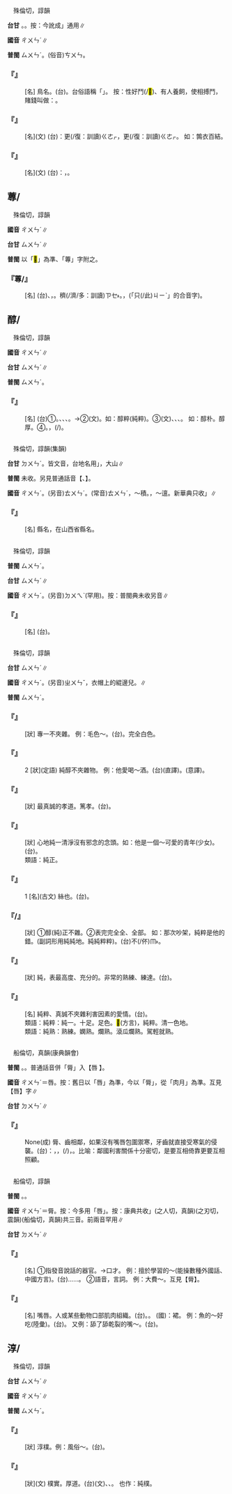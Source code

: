 
=={{ruby|鶉|ㄔㄨㄣˊ}}==

　殊倫切，諄韻

'''台甘''' {{ruby|(文)|ㄙㄨㄣˊ}}。{{ruby|(語)|ㄘㄨㄣ}}。按：今訛成{{ruby|「|ㄉㄨㄣ}}{{ruby|/|ㄊㄨㄣ}}」通用∥

'''國音''' <rt>ㄔㄨㄣˊ</rt>∥

'''普閩''' <rt>ㄙㄨㄣˊ</rt>。(俗音)<rt>ㄘㄨㄣ</rt>。

    

==='''『{{ruby|鵪|ㄢ}}{{ruby|鶉|ㄔㄨㄣˊ}}』'''===
: [名] 鳥名。(台){{ruby|鵪|ㄧㄢ}}{{ruby|鶉|ㄊㄨㄣ}}{{ruby|/|ㄉㄨㄣ}}。台俗語稱「{{ruby|無|ㆠㄜˊ}}{{ruby|尾|ㆠㄨㆤˋ}}{{ruby|/|ㆠㆤˋ}}{{ruby|鵪|ㄧㄢ}}{{ruby|鶉|ㄉㄨㄣ}}」。 按：性好鬥(/<mark>&#xf91c0;</mark>)、有人養飼，使相搏鬥，賭錢叫做：{{ruby|鬥|ㄉㄡˋ}}{{ruby|鶉|ㄔㄨㄣˊ}}。
    

==='''『{{ruby|鶉|ㄔㄨㄣˊ}}{{ruby|衣|ㄧ}}』'''===
: [名](文) (台){{ruby|比|ㄅㄧˋ}}{{ruby|喻|ㆡㄨ˫}}{{ruby|/|ㄌㄨ˫}}：{{ruby|補|ㄅㆦˋ}}{{ruby|了|ㄌㄧㄠˋ}}更(/復：訓讀)<rt>ㄍㄜㆷ</rt>{{ruby|/|ㄍㄜ˪}}{{ruby|再|ㄗㄞ˪}}{{ruby|補|ㄅㆦˋ}}，{{ruby|紩|ㄊㆪ˫}}{{ruby|了|ㄌㄧㄠˋ}}更(/復：訓讀)<rt>ㄍㄜㆷ</rt>{{ruby|/|ㄍㄜ˪}}{{ruby|再|ㄗㄞ˪}}{{ruby|紩|ㄊㆪ˫}}{{ruby|丌|ㆤ}}{{ruby|舊|ㄍㄨ˫}}{{ruby|破|ㄆㄨㄚ˪}}{{ruby|衫|ㄙㆩ}}。 如：鶉衣百結。
    

==='''『{{ruby|鶉|ㄔㄨㄣˊ}}{{ruby|居|ㄐㄩ}}』'''===
: [名](文) (台){{ruby|比|ㄅㄧˋ}}{{ruby|喻|ㆡㄨ˫}}{{ruby|/|ㄌㄨ˫}}：{{ruby|無|ㆠㄜˊ}}{{ruby|一|ㄧㆵ}}{{ruby|定|ㄉㄧㄥ˫}}{{ruby|丌|ㆤ}}{{ruby|住|ㄗㄨ˫}}{{ruby|所|ㄙㆦˋ}}，{{ruby|無|ㆠㄜˊ}}{{ruby|固|ㄍㆦ˪}}{{ruby|定|ㄉㄧㄥ˫}}{{ruby|丌|ㆤ}}{{ruby|住|ㄗㄨ˫}}{{ruby|址|ㄐㄧˋ}}。
    

==蓴/{{ruby|<mark>&#xf9d46;</mark>|ㄔㄨㄣˊ}}==

　殊倫切，諄韻

'''國音''' <rt>ㄔㄨㄣˊ</rt>∥

'''台甘''' <rt>ㄙㄨㄣˊ</rt>∥

'''普閩''' 以「<mark>&#xf9d46;</mark>」為準、「蓴」字附之。

    

==='''『蓴/{{ruby|<mark>&#xf9d45;</mark>|ㄔㄨㄣˊ}}』'''===
: [名] (台){{ruby|蓴|ㄙㄨㄣˊ}}{{ruby|菜|ㄘㄞ˪}}、{{ruby|睡|ㄙㄨㄧ˪}}{{ruby|蓮|ㄌㄧㄢˊ}}{{ruby|科|ㄎㄜ}}{{ruby|丌|ㆤ}}{{ruby|水|ㄗㄨㄧˋ}}{{ruby|草|ㄘㄠˋ}}，{{ruby|幼|ㄧㄨ˪}}{{ruby|葉|ㄏㄧㄜㆷ ͘}}{{ruby|會|ㆤ˫}}{{ruby|得|ㄉㄧㆵ}}{{ruby|煮|ㄐㄧˋ}}{{ruby|/|ㄗㄨˋ}}{{ruby|湯|ㄊㆭ}}{{ruby|牽|ㄎㄢ}}{{ruby|粉|ㄏㄨㄣˋ}}。{{ruby|浙|ㄐㄧㄚㆵ}}{{ruby|江|ㄍㄤ}}{{ruby|蕭|ㄒㄧㄠ}}{{ruby|山|ㄙㄢ}}{{ruby|丌|ㆤ}}{{ruby|湘|ㄒㄧㆲ}}{{ruby|湖|ㆦˊ}}{{ruby|出|ㄘㄨㆵ}}{{ruby|產|ㄙㄢˋ}}{{ruby|尚|ㄒㄧㄤ˫}}穧(/濟/多：訓讀)<rt>ㄗㆤ˫</rt>{{ruby|/|ㄗㄨㆤ˫}}。{{ruby|是|ㄒㄧ˫}}{{ruby|該|ㄍㄞ}}{{ruby|地|ㄉㆤ˫}}{{ruby|日|ㆢㄧㆵ ͘}}{{ruby|/|ㄌㄧㆵ ͘}}{{ruby|常|ㄒㄧㆲˊ}}{{ruby|愛|ㄞ˪}}{{ruby|食|ㄐㄧㄚㆷ ͘}}{{ruby|丌|ㆤ}}{{ruby|鄉|ㄏㄧㆲ}}{{ruby|味|ㆠㄧ˫}}，{{ruby|古|ㄍㆦˋ}}{{ruby|早|ㄗㄚˋ}}{{ruby|有|ㄨ˫}}{{ruby|人|ㄌㄤˊ}}{{ruby|為|ㄨㄧ˫}}{{ruby|著|ㄉㄧㄜㆷ ͘}}{{ruby|<mark>&#xffa49;</mark>|ㆠㆤㆷ}}{{ruby|/|ㆠㄨㆤㆷ ͘}}{{ruby|食|ㄐㄧㄚㆷ ͘}}{{ruby|<mark>&#xffacb;</mark>|ㄗㆤ}}(「只(/此)<rt>ㄐㄧˋ</rt>{{ruby|個|ㆤˊ}}」的合音字){{ruby|鄉|ㄏㄧㆲ}}{{ruby|味|ㆠㄧ˫}}{{ruby|辭|ㄒㄧˊ}}{{ruby|官|ㄍㄨㆩ}}{{ruby|返|ㄉㆭˋ}}{{ruby|鄉|ㄏㄧㆫ}}{{ruby|/|ㄏㄧㆧ}}{{ruby|里|ㄌㄧˋ}}。
    

==醇/{{ruby|<mark>&#xf9d45;</mark>|ㄔㄨㄣˊ}}==

　殊倫切，諄韻

'''國音''' <rt>ㄔㄨㄣˊ</rt>∥

'''台甘''' <rt>ㄙㄨㄣˊ</rt>∥

'''普閩''' <rt>ㄙㄨㄣˊ</rt>。

    

==='''『{{ruby|醇|ㄔㄨㄣˊ}}』'''===
: [名] (台)①{{ruby|味|ㆠㄧ˫}}{{ruby|真|ㄐㄧㄣ}}{{ruby|厚|ㄍㄠ˫}}{{ruby|丌|ㆤ}}{{ruby|酒|ㄐㄧㄨˋ}}。{{ruby|純|ㄙㄨㄣˊ}}、{{ruby|馴|ㄙㄨㄣˊ}}、{{ruby|好|ㄏㄜˋ}}{{ruby|食|ㄐㄧㄚㆷ ͘}}{{ruby|<mark>&#xffa45;</mark>|ㆠㆤ˫}}{{ruby|/|ㆠㄨㆤ˫}}{{ruby|蘞|ㄏㄧㆰ}}、{{ruby|<mark>&#xffa45;</mark>|ㆠㆤ˫}}{{ruby|/|ㆠㄨㆤ˫}}{{ruby|刺|ㄑㄧ˪}}{{ruby|激|ㄍㄧㆤㆶ}}。→②(文){{ruby|純|ㄙㄨㄣˊ}}{{ruby|正|ㄐㄧㄥ˪}}{{ruby|無|ㆠㄜˊ}}{{ruby|夾|ㆣㄧㄚㆴ}}{{ruby|雜|ㄗㄚㆴ ͘}}{{ruby|物|ㆠㄨㆵ ͘}}。如：醇粹(純粹)。③(文){{ruby|謙|ㄎㄧㆰ}}{{ruby|卑|ㄅㄧ}}、{{ruby|忠|ㄉㄧㆲ}}{{ruby|厚|ㄏㆦ˫}}、{{ruby|謹|ㄍㄧㄣˋ}}{{ruby|慎|ㄒㄧㄣ˫}}、{{ruby|穩|ㄨㄣˋ}}{{ruby|重|ㄉㄧㆲ˫}}{{ruby|丌|ㆤ}}{{ruby|款|ㄎㄨㄢˋ}}。 如：醇朴。醇厚。④{{ruby|一|ㄐㄧㆵ ͘}}{{ruby|種|ㄐㄧㆲˋ}}{{ruby|有|ㄧㄨˋ}}{{ruby|機|ㄍㄧ}}{{ruby|化|ㄏㄨㄚ˪}}{{ruby|合|ㄏㄚㆴ ͘}}{{ruby|物|ㆠㄨㆵ ͘}}。{{ruby|醫|ㄧ}}{{ruby|藥|ㄧㄜㆷ ͘}}{{ruby|用|ㄧㄥ˫}}{{ruby|/|ㄧㆲ˫}}{{ruby|丌|ㆤ}}{{ruby|酒|ㄐㄧㄨˋ}}{{ruby|精|ㄐㄧㄥ}}，{{ruby|著|ㄉㄧㄜㆷ}}(/{{ruby|就|ㄐㄧㄨ˫}}){{ruby|是|ㄒㄧ˫}}{{ruby|乙|ㄧㆵ}}{{ruby|醇|ㄙㄨㄣˊ}}。
    

=={{ruby|屯|ㄔㄨㄣˊ}}==

　殊倫切，諄韻(集韻)

'''台甘''' <rt>ㄉㄨㄣˊ</rt>{{ruby|、|ㄉㄨㄣ}}{{ruby|、|ㄉㄨㄣ˫}}。皆文音，台地名用{{ruby|「|ㄉㄨㄣ˫}}」，大{{ruby|屯|ㄉㄨㄣ˫}}山∥

'''普閩''' 未收。另見普通話音【{{ruby|屯|ㄊㄨㄣˊ}}、{{ruby|屯|ㄓㄨㄣ}}】。

'''國音''' <rt>ㄔㄨㄣˊ</rt>。(另音)<rt>ㄊㄨㄣˊ</rt>{{ruby|、|ㄓㄨㄣ}}。(常音)<rt>ㄊㄨㄣˊ</rt>，～積。{{ruby|(文)|ㄓㄨㄣ}}，～邅。新華典只收{{ruby|「|ㄊㄨㄣˊ}}{{ruby|、|ㄓㄨㄣ}}」∥

    

==='''『{{ruby|屯|ㄔㄨㄣˊ}}{{ruby|留|ㄌㄧㄡˊ}}』'''===
: [名] 縣名，在山西省縣名。
    

=={{ruby|錞|ㄔㄨㄣˊ}}==

　殊倫切，諄韻

'''普閩''' <rt>ㄙㄨㄣˊ</rt>。

'''台甘''' <rt>ㄙㄨㄣˊ</rt>{{ruby|、|ㄉㄨㄧ˫}}∥

'''國音''' <rt>ㄔㄨㄣˊ</rt>。(另音)<rt>ㄉㄨㄟˋ</rt>(罕用)。按：普閩典未收另音∥

    

==='''『{{ruby|錞|ㄔㄨㄣˊ}}』'''===
: [名] (台){{ruby|古|ㄍㆦˋ}}{{ruby|早|ㄗㄚˋ}}{{ruby|一|ㄐㄧㆵ ͘}}{{ruby|種|ㄐㄧㆲˋ}}{{ruby|銅|ㄉㄤˊ}}{{ruby|製|ㄗㆤ˪}}{{ruby|丌|ㆤ}}{{ruby|樂|ㆣㄚㆶ ͘}}{{ruby|器|ㄎㄧ˪}}。
    

=={{ruby|純|ㄔㄨㄣˊ}}==

　殊倫切，諄韻

'''台甘''' <rt>ㄙㄨㄣˊ</rt>∥

'''國音''' <rt>ㄔㄨㄣˊ</rt>。(另音)<rt>ㄓㄨㄣˇ</rt>，衣帽上的緄邊兒。{{ruby|(台)|ㄙㄨㄣˊ}}∥

'''普閩''' <rt>ㄙㄨㄣˊ</rt>。

    

==='''『{{ruby|純|ㄔㄨㄣˊ}}{{ruby|白|ㄅㄞˊ}}』'''===
: [狀] 專一不夾雜。 例：毛色～。(台){{ruby|清|ㄑㄧㄥ}}{{ruby|一|ㄧㆵ}}{{ruby|色|ㄒㄧㆤㆶ}}{{ruby|丌|ㆤ}}{{ruby|白|ㄅㆤㆷ ͘}}。完全白色。
    

==='''『{{ruby|純|ㄔㄨㄣˊ}}』'''===
:2  [狀](定語) 純醇不夾雜物。 例：他愛喝～酒。(台)(直譯){{ruby|伊|ㄧ}}{{ruby|愛|ㄞ˪}}{{ruby|<mark>&#xffbf1;</mark>|ㄌㄧㆬ}}{{ruby|純|ㄙㄨㄣˊ}}{{ruby|粹|ㄘㄨㄧ˪}}{{ruby|丌|ㆤ}}{{ruby|酒|ㄐㄧㄨˋ}}。(意譯){{ruby|伊|ㄧ}}{{ruby|<mark>&#xffbf1;</mark>|ㄌㄧㆬ}}{{ruby|酒|ㄐㄧㄨˋ}}{{ruby|無|ㆠㄜˊ}}{{ruby|愛|ㄞ˪}}{{ruby|透|ㄊㄠ˪}}{{ruby|別|ㄅㄚㆵ ͘}}{{ruby|項|ㄏㄤ˫}}{{ruby|酒|ㄐㄧㄨˋ}}。
    

==='''『{{ruby|純|ㄔㄨㄣˊ}}{{ruby|孝|ㄒㄧㄠˋ}}』'''===
: [狀] 最真誠的孝道。篤孝。(台){{ruby|真|ㄐㄧㄣ}}{{ruby|誠|ㄐㄧㆩˊ}}{{ruby|有|ㄧㄨˋ}}{{ruby|孝|ㄏㄠ˪}}。
    

==='''『{{ruby|純|ㄔㄨㄣˊ}}{{ruby|潔|ㄐㄧㄝˊ}}』'''===
: [狀] 心地純一清淨沒有邪念的念頭。如：他是一個～可愛的青年(少女)。(台){{ruby|伊|ㄧ}}{{ruby|是|ㄒㄧ˫}}{{ruby|一|ㄐㄧㆵ ͘}}{{ruby|個|ㆤˊ}}{{ruby|純|ㄙㄨㄣˊ}}{{ruby|真|ㄐㄧㄣ}}{{ruby|得|ㄉㄧㆵ}}{{ruby|人|ㄌㄤˊ}}{{ruby|疼|ㄊㄧㆩ˪}}{{ruby|丌|ㆤ}}{{ruby|少|ㄒㄧㄠˋ}}{{ruby|女|ㄌㄨˋ}}。
:類語：純正。
:
    

==='''『{{ruby|純|ㄔㄨㄣˊ}}』'''===
:1  [名](古文) 絲也。(台){{ruby|絲|ㄒㄧ}}。
    

==='''『{{ruby|純|ㄔㄨㄣˊ}}{{ruby|粹|ㄘㄨㄟˋ}}/{{ruby|醇|ㄔㄨㄣˊ}}{{ruby|粹|ㄘㄨㄟˋ}}』'''===
: [狀] ①醇(純)正不雜。②表完完全全、全部。 如：那次吵架，純粹是他的錯。(副詞形用純純地。純純粹粹)。(台){{ruby|<mark>&#xf8fbe;</mark>|ㄏㄧㆵ}}{{ruby|擺|ㄅㄞˋ}}{{ruby|冤|ㄨㄢ}}{{ruby|家|ㄍㆤ}}{{ruby|攏|ㄌㆲˋ}}{{ruby|是|ㄒㄧ˫}}{{ruby|伊|ㄧ}}{{ruby|丌|ㆤ}}不(/伓)<rt>ㆬ˫</rt>{{ruby|著|ㄉㄧㄜㆷ ͘}}。
    

==='''『{{ruby|純|ㄔㄨㄣˊ}}{{ruby|熟|ㄕㄡˊ}}』'''===
: [狀] 純，表最高度、充分的。非常的熟練、練達。(台){{ruby|形|ㄏㄧㄥˊ}}{{ruby|容|ㄧㆲˊ}}{{ruby|極|ㄍㄧㆤㆶ ͘}}{{ruby|其|ㄍㄧ}}{{ruby|熟|ㄒㄧㆤㆶ ͘}}。
    

==='''『{{ruby|純|ㄔㄨㄣˊ}}{{ruby|愛|ㄞˋ}}』'''===
: [名] 純粹、真誠不夾雜利害因素的愛情。(台){{ruby|純|ㄙㄨㄣˊ}}{{ruby|真|ㄐㄧㄣ}}{{ruby|丌|ㆤ}}{{ruby|愛|ㄞ˪}}{{ruby|情|ㄐㄧㄥˊ}}。
:類語：純粹：純一。十足。足色。<mark>&#xffc44;</mark>(方言)，純粹。清一色地。
:
:類語：純熟：熟練。嫻熟。爛熟。滾瓜爛熟。駕輕就熟。
:
    

=={{ruby|脣|ㄔㄨㄣˊ}}==

　船倫切，真韻(康典韻會)

'''普閩''' {{ruby|(文)|ㄙㄨㄣˊ}}。{{ruby|(白)|ㄗㄨㄣˊ}}{{ruby|。|ㄉㄨㄣˊ}}。普通話音併「脣」入【唇 】。

'''國音''' <rt>ㄔㄨㄣˊ</rt>＝唇。按：舊日以「唇」為準，今以「脣」，從「肉月」為準。互見【唇】字∥

'''台甘''' <rt>ㄉㄨㄣˊ</rt>∥

    

==='''『{{ruby|脣|ㄔㄨㄣˊ}}{{ruby|亡|ㄨㄤˊ}}{{ruby|齒|ㄔˇ}}{{ruby|寒|ㄏㄢˊ}}』'''===
: None(成) 脣、齒相鄰，如果沒有嘴唇包圍禦寒，牙齒就直接受寒氣的侵襲。(台){{ruby|左|ㄗㄜˋ}}{{ruby|傳|ㄉㄨㄢ˫}}{{ruby|有|ㄨ˫}}{{ruby|一|ㄐㄧㆵ ͘}}{{ruby|段|ㄉㄨㆩ˫}}{{ruby|講|ㄍㆲˋ}}{{ruby|→|ㄍㆲ}}：{{ruby|說|ㄙㄨㆤㆷ}}{{ruby|來|ㄌㄞˊ}}{{ruby|魯|ㄌㆦˋ}}{{ruby|國|ㄍㆦㆶ}}{{ruby|若|ㄋㄚˋ}}{{ruby|像|ㄑㄧㆧ˫}}{{ruby|/|ㄑㄧㆫ˫}}{{ruby|是|ㄒㄧ˫}}{{ruby|齊|ㄗㆤˊ}}{{ruby|晉|ㄐㄧㄣ˪}}{{ruby|二|ㆢㄧ˫}}{{ruby|/|ㄌㄧ˫}}{{ruby|國|ㄍㆦㆶ}}{{ruby|丌|ㆤ}}{{ruby|嘴|ㄘㄨㄧ˪}}{{ruby|唇|ㄉㄨㄣˊ}}，{{ruby|脣|ㄉㄨㄣˊ}}{{ruby|若|ㄋㄚ˫}}{{ruby|亡|ㆠㆲˊ}}{{ruby|去|ㄎㄧ˪}}，{{ruby|嘴|ㄘㄨㄧ˪}}{{ruby|齒|ㄎㄧˋ}}{{ruby|著|ㄉㄧㄜㆷ}}(/{{ruby|都|ㄉㄜ˫}}){{ruby|無|ㆠㄜˊ}}{{ruby|人|ㄌㄤˊ}}{{ruby|保|ㄅㄜˋ}}{{ruby|護|ㄏㆦ˫}}，{{ruby|國|ㄍㆦㆶ}}{{ruby|君|ㄍㄨㄣ}}{{ruby|亦|ㄧㄚㆷ ͘}}{{ruby|知|ㄗㄞ}}{{ruby|影|ㄧㆩˋ}}{{ruby|去|ㄎㄧ˪}}{{ruby|真|ㄐㄧㄣ}}{{ruby|清|ㄑㄧㄥ}}{{ruby|楚|ㄘㄜˋ}}。比喻：鄰國利害關係十分密切，是要互相倚靠更要互相照顧。
    

=={{ruby|唇|ㄔㄨㄣˊ}}==

　船倫切，諄韻

'''普閩''' {{ruby|(文)|ㄙㄨㄣˊ}}。{{ruby|(白)|ㄗㄨㄣˊ}}{{ruby|、|ㄉㄨㄣˊ}}。

'''國音''' <rt>ㄔㄨㄣˊ</rt>＝脣。按：今多用「唇」。按：康典共收{{ruby|「|ㄓㄣ}}」(之人切，真韻){{ruby|。|ㄓㄣˋ}}(之刃切，震韻){{ruby|。|ㄔㄨㄣˊ}}(船倫切，真韻)共三音。前兩音罕用∥

'''台甘''' <rt>ㄉㄨㄣˊ</rt>∥

    

==='''『{{ruby|唇|ㄔㄨㄣˊ}}{{ruby|舌|ㄕㄜˊ}}』'''===
: [名] ①指發音說話的器官。→口才。 例：擅於學習的～(能操數種外國話、中國方言)。(台){{ruby|生|ㄒㆪ}}{{ruby|/|ㄙㆥ}}{{ruby|做|ㄗㄨㆤ˪}}{{ruby|/|ㄗㄜ˪}}{{ruby|一|ㄐㄧㆵ ͘}}{{ruby|副|ㄏㄨ˪}}{{ruby|唇|ㄉㄨㄣˊ}}{{ruby|舌|ㄐㄧㆷ ͘}}{{ruby|<mark>&#xffa55;</mark>|ㆣㄠˊ}}{{ruby|學|ㄏㄚㆶ ͘}}{{ruby|習|ㄒㄧㆴ ͘}}……。 ②語音{{ruby|：|ㄔㄨㄣˊ}}{{ruby|·|ㄕㄜ}}，言詞。 例：大費～。互見【脣】。
    

==='''『{{ruby|唇|ㄔㄨㄣˊ}}』'''===
: [名] 嘴唇。人或某些動物口部肌肉組織。(台){{ruby|嘴|ㄘㄨㄧ˪}}{{ruby|唇|ㄉㄨㄣˊ}}。{{ruby|<mark>&#xffcd7;</mark>|ㄅㄧㆷ}}{{ruby|唇|ㄉㄨㄣˊ}}。 (國)：{{ruby|<mark>&#xffcd7;</mark>|ㄅㄧㄝ}}裙。 例：魚的～好吃(陸彙)。(台){{ruby|魚|ㄏㄧˊ}}{{ruby|丌|ㆤ}}{{ruby|嘴|ㄘㄨㄧ˪}}{{ruby|唇|ㄉㄨㄣˊ}}{{ruby|好|ㄏㄜˋ}}{{ruby|食|ㄐㄧㄚㆷ ͘}}。 又例：舔了舔乾裂的嘴～。(台){{ruby|舐|ㄐㄧ˪}}{{ruby|兩|ㄋㆭ˫}}{{ruby|下|·ㆤ˫}}{{ruby|仔|ㄚ}}{{ruby|乾|ㄉㄚ}}{{ruby|必|ㄅㄧㆵ}}{{ruby|去|ㄎㄧ˪}}{{ruby|丌|ㆤ}}{{ruby|嘴|ㄘㄨㄧ˪}}{{ruby|唇|ㄉㄨㄣˊ}}。
    

==淳/{{ruby|<mark>&#xf9d44;</mark>|ㄔㄨㄣˊ}}==

　殊倫切，諄韻

'''台甘''' <rt>ㄙㄨㄣˊ</rt>∥

'''國音''' <rt>ㄔㄨㄣˊ</rt>∥

'''普閩''' <rt>ㄙㄨㄣˊ</rt>。

    

==='''『{{ruby|淳|ㄔㄨㄣˊ}}{{ruby|厚|ㄏㄡˋ}}』'''===
: [狀] 淳樸。例：風俗～。(台){{ruby|風|ㄏㆲ}}{{ruby|俗|ㄒㄧㆦㆶ ͘}}{{ruby|真|ㄐㄧㄣ}}{{ruby|樸|ㄆㄜㆷ}}{{ruby|實|ㄒㄧㆵ ͘}}{{ruby|忠|ㄉㄧㆲ}}{{ruby|厚|ㄏㆦ˫}}。
    

==='''『{{ruby|淳|ㄔㄨㄣˊ}}{{ruby|樸|ㄆㄨˊ}}』'''===
: [狀](文) 樸實。厚道。(台)(文){{ruby|淳|ㄙㄨㄣˊ}}{{ruby|樸|ㄆㆦㆶ}}、{{ruby|樸|ㄆㄜㆷ}}{{ruby|實|ㄒㄧㆵ ͘}}、{{ruby|古|ㄍㆦˋ}}{{ruby|意|ㄧ˪}}。 也作：純樸。
    
